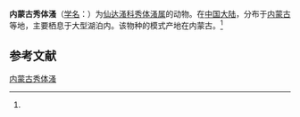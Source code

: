 {{Speciesbox
| name = 内蒙古秀体溞
| status = 
| status_system = 
| image = 
| genus = Diaphanosoma
| species = mongolianum
| authority = (Ueno, 1938)<ref name='id12290'>{{cite web| url =http://www.bioinfo.cn/db05/BjdwSpecies.php?action=view&id=12290| title =内蒙古秀体溞| work =《中国动物物种编目数据库》| publisher =中国科学院微生物研究所| author =中国科学院动物研究所| accessdate =2009-04-28| deadurl =yes| archiveurl =https://web.archive.org/web/20160305073204/http://www.bioinfo.cn/db05/BjdwSpecies.php?action=view&id=12290| archivedate =2016-03-05}}</ref>
}}

'''内蒙古秀体溞'''（[[学名|学名]]：{{lang|la|''Diaphanosoma mongolianum''}}）为[[仙达溞科|仙达溞科]][[秀体溞属|秀体溞属]]的动物。在[[中国大陆|中国大陆]]，分布于[[内蒙古|内蒙古]]等地，主要栖息于大型湖泊内。该物种的模式产地在内蒙古。<ref name='id12290'/>

== 参考文献 ==
{{reflist}}

{{Wikispecies|Diaphanosoma mongolianum}}
{{Taxonbar|from=Q10894792}}

[[Category:秀体溞属|内蒙古秀体溞]]


{{节肢动物小作品}}